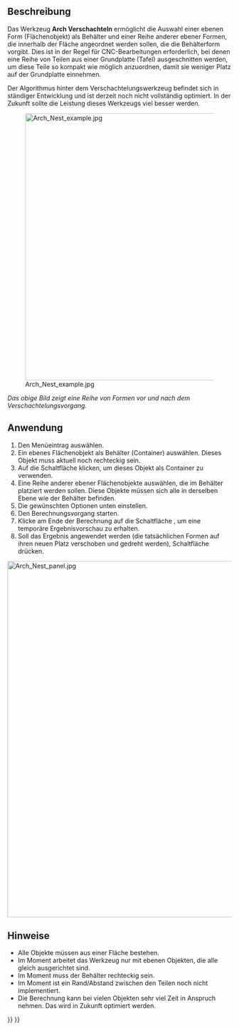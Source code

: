 <languages/>

{{Docnav/de
|[[Arch_Panel_Sheet/de|Plattenzeichnung]]
|[[Arch_Structure/de|Struktur]]
|[[BIM_Workbench/de|BIM]]
|IconL=Arch_Panel_Sheet.svg
|IconR=Arch_Structure.svg
|IconC=Workbench_BIM.svg
}}

{{GuiCommand/de
|Name=Arch Nest
|Name/de=Arch Verschachteln
|MenuLocation= Utils → Plattenwerkzeuge → Verschachteln
|Workbenches=[[BIM_Workbench/de|BIM]]
|SeeAlso=[[Arch_Panel/de|Arch Platte]], [[Arch_Panel_Sheet/de|Arch Plattenzeichnung]]
}}

<span id="Description"></span>
==Beschreibung==

Das Werkzeug '''Arch Verschachteln''' ermöglicht die Auswahl einer ebenen Form (Flächenobjekt) als Behälter und einer Reihe anderer ebener Formen, die innerhalb der Fläche angeordnet werden sollen, die die Behälterform vorgibt. Dies ist in der Regel für CNC-Bearbeitungen erforderlich, bei denen eine Reihe von Teilen aus einer Grundplatte (Tafel) ausgeschnitten werden, um diese Teile so kompakt wie möglich anzuordnen, damit sie weniger Platz auf der Grundplatte einnehmen.

Der Algorithmus hinter dem Verschachtelungswerkzeug befindet sich in ständiger Entwicklung und ist derzeit noch nicht vollständig optimiert. In der Zukunft sollte die Leistung dieses Werkzeugs viel besser werden.

[[Image:Arch Nest example.jpg|600px]]

''Das obige Bild zeigt eine Reihe von Formen vor und nach dem Verschachtelungsvorgang.''

<span id="Usage"></span>
==Anwendung==

# Den Menüeintrag {{MenuCommand|Utils → Plattenwerkzeuge → [[Image:Arch_Nest.svg|16px]] Verschachteln}} auswählen.
# Ein ebenes Flächenobjekt als Behälter (Container) auswählen. Dieses Objekt muss aktuell noch rechteckig sein.
# Auf die Schaltfläche {{Button|Auswahl hinzufügen}} klicken, um dieses Objekt als Container zu verwenden.
# Eine Reihe anderer ebener Flächenobjekte auswählen, die im Behälter platziert werden sollen. Diese Objekte müssen sich alle in derselben Ebene wie der Behälter befinden.
# Die gewünschten Optionen unten einstellen.
# Den Berechnungsvorgang starten.
# Klicke am Ende der Berechnung auf die Schaltfläche {{Button|Vorschau}}, um eine temporäre Ergebnisvorschau zu erhalten.
# Soll das Ergebnis angewendet werden (die tatsächlichen Formen auf ihren neuen Platz verschoben und gedreht werden), Schaltfläche {{Button|OK}} drücken.


[[Image:Arch Nest panel.jpg|800px]]
{{Caption|Aufgaben-Bereich für das Werkzeug [[Arch_Nest/de|Arch Verschachteln]]}}

<span id="Notes"></span>
==Hinweise==

* Alle Objekte müssen aus einer Fläche bestehen.
* Im Moment arbeitet das Werkzeug nur mit ebenen Objekten, die alle gleich ausgerichtet sind.
* Im Moment muss der Behälter rechteckig sein.
* Im Moment ist ein Rand/Abstand zwischen den Teilen noch nicht implementiert.
* Die Berechnung kann bei vielen Objekten sehr viel Zeit in Anspruch nehmen. Das wird in Zukunft optimiert werden.


{{Docnav/de
|[[Arch_Panel_Sheet/de|Plattenzeichnung]]
|[[Arch_Structure/de|Struktur]]
|[[BIM_Workbench/de|BIM]]
|IconL=Arch_Panel_Sheet.svg
|IconR=Arch_Structure.svg
|IconC=Workbench_BIM.svg
}}

{{BIM_Tools_navi{{#translation:}}}}
{{Userdocnavi{{#translation:}}}}
